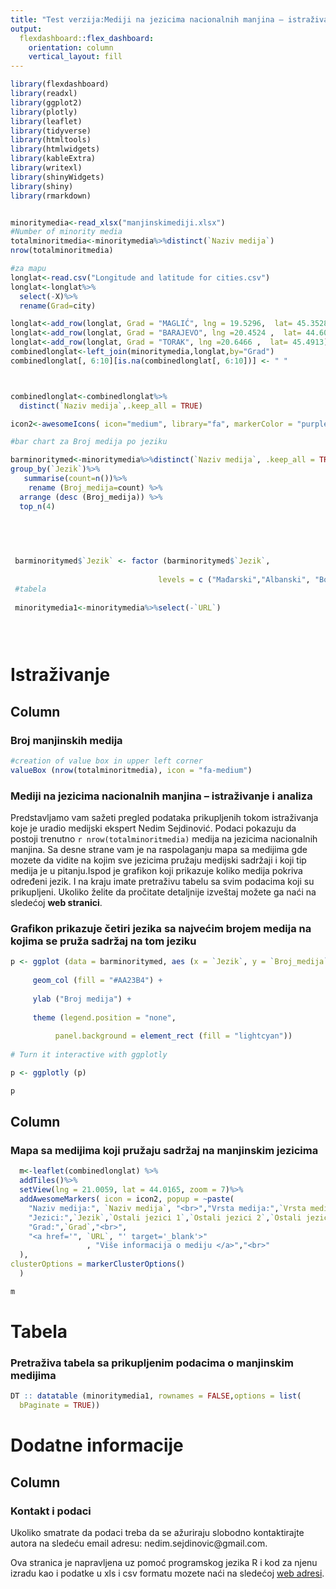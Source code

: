 ```yaml
---
title: "Test verzija:Mediji na jezicima nacionalnih manjina – istraživanje i analiza"
output: 
  flexdashboard::flex_dashboard:
    orientation: column
    vertical_layout: fill
---
```


```r
library(flexdashboard)
library(readxl)
library(ggplot2)
library(plotly)
library(leaflet)
library(tidyverse)
library(htmltools)
library(htmlwidgets)
library(kableExtra)
library(writexl)
library(shinyWidgets)
library(shiny)
library(rmarkdown)


minoritymedia<-read_xlsx("manjinskimediji.xlsx")
#Number of minority media
totalminoritmedia<-minoritymedia%>%distinct(`Naziv medija`)
nrow(totalminoritmedia)

#za mapu
longlat<-read.csv("Longitude and latitude for cities.csv")
longlat<-longlat%>%
  select(-X)%>%
  rename(Grad=city)

longlat<-add_row(longlat, Grad = "MAGLIĆ", lng = 19.5296,  lat= 45.3528)
longlat<-add_row(longlat, Grad = "BARAJEVO", lng =20.4524 ,  lat= 44.6035)
longlat<-add_row(longlat, Grad = "TORAK", lng =20.6466 ,  lat= 45.4913)
combinedlonglat<-left_join(minoritymedia,longlat,by="Grad")
combinedlonglat[, 6:10][is.na(combinedlonglat[, 6:10])] <- " "



combinedlonglat<-combinedlonglat%>%
  distinct(`Naziv medija`,.keep_all = TRUE)

icon2<-awesomeIcons( icon="medium", library="fa", markerColor = "purple")

#bar chart za Broj medija po jeziku

barminoritymed<-minoritymedia%>%distinct(`Naziv medija`, .keep_all = TRUE)%>%
group_by(`Jezik`)%>%
   summarise(count=n())%>%
    rename (Broj_medija=count) %>%
  arrange (desc (Broj_medija)) %>%
  top_n(4)
  

  
   

 barminoritymed$`Jezik` <- factor (barminoritymed$`Jezik`,
  
                                 levels = c ("Mađarski","Albanski", "Bosanski", "Romski"))
 #tabela 
 
 minoritymedia1<-minoritymedia%>%select(-`URL`)
 

 
```

Istraživanje
=================================================================

Column {data-width=500}
-----------------------------------------------------------------------
### Broj manjinskih medija {data-height=150} 
```r
#creation of value box in upper left corner
valueBox (nrow(totalminoritmedia), icon = "fa-medium")
```

### **Mediji na jezicima nacionalnih manjina – istraživanje i analiza** {data-height=350, align=justify}

Predstavljamo vam sažeti pregled podataka prikupljenih tokom istraživanja koje je uradio medijski ekspert Nedim Sejdinović. Podaci pokazuju da postoji trenutno `r nrow(totalminoritmedia)` medija na jezicima nacionalnih manjina. Sa desne strane vam je na raspolaganju mapa sa medijima gde mozete da vidite na kojim sve jezicima pružaju medijski sadržaji i koji tip medija je u pitanju.Ispod je grafikon koji prikazuje koliko medija pokriva određeni jezik. I na kraju imate pretraživu tabelu sa svim podacima koji su prikupljeni. Ukoliko želite da pročitate detaljnije izveštaj možete ga naći na sledećoj **web stranici**.  


### **Grafikon prikazuje četiri jezika sa najvećim brojem medija na kojima se pruža sadržaj na tom jeziku** {data-height=500}
```r
p <- ggplot (data = barminoritymed, aes (x = `Jezik`, y = `Broj_medija`))+
  
     geom_col (fill = "#AA23B4") +
  
     ylab ("Broj medija") +
  
     theme (legend.position = "none",
            
          panel.background = element_rect (fill = "lightcyan"))
  
# Turn it interactive with ggplotly

p <- ggplotly (p)

p
```

Column {data-width=500}
-----------------------------------------------------------------------
### **Mapa sa medijima koji pružaju sadržaj na manjinskim jezicima** 

```r

  m<-leaflet(combinedlonglat) %>% 
  addTiles()%>%
  setView(lng = 21.0059, lat = 44.0165, zoom = 7)%>%
  addAwesomeMarkers( icon = icon2, popup = ~paste(
    "Naziv medija:", `Naziv medija`, "<br>","Vrsta medija:",`Vrsta medija`, "<br>",
    "Jezici:",`Jezik`,`Ostali jezici 1`,`Ostali jezici 2`,`Ostali jezici 3`,`Ostali jezici 4`,`Ostali jezici 5`,"<br>",
    "Grad:",`Grad`,"<br>",
    "<a href='", `URL`, "' target='_blank'>"
                 , "Više informacija o mediju </a>","<br>"
  ),
clusterOptions = markerClusterOptions()
  )

m

```

Tabela
=============================================

### **Pretraživa tabela sa prikupljenim podacima o manjinskim medijima**

```r
DT :: datatable (minoritymedia1, rownames = FALSE,options = list(
  bPaginate = TRUE))
```




Dodatne informacije
=============================================

Column {data-width=1000}
-----------------------------------------------------------------------
### **Kontakt i podaci** {data-height=1000, align=justify}

Ukoliko smatrate da podaci treba da se ažuriraju slobodno kontaktirajte autora na sledeću email adresu: nedim.sejdinovic@gmail.com. 

Ova stranica je napravljena uz pomoć programskog jezika R i kod za njenu izradu kao i podatke u xls i csv formatu mozete naći na sledećoj [web adresi](https://github.com/tixwitchy/Minority-media).







